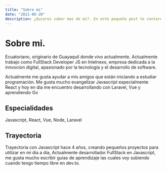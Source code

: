 ```yaml
---
title: "Sobre mi"
date: "2021-08-20"
description: ¿Quieres saber mas de mi?. En este pequeño post te contaré un poco sobre mi. Tambien te contare mi trayectoria en este maravilloso mundo.
---
```


# Sobre mi.

Ecuatoriano, originario de Guayaquil donde vivo actualmente. Actualmente trabajo como FullStack Developer JS en Intelnexo, empresa dedicada a la innvocion digital, apasionado por la tecnología y el desarrollo de software.

Actualmente me gusta ayudar a mis amigos que están iniciando a estudiar programación. Me gusta mucho evangelizar Javascript especialmente React y hoy en dia me encuentro desarrollando con Laravel, Vue y aprendiendo Go

## Especialidades

Javascript, React, Vue, Node, Laravel

## Trayectoria

Trayectoria con Javascript hace 4 años, creando pequeños proyectos para utilizar en mi dia a dia, Actualmente desarrollador FullStack en Javascript, me gusta mucho escribir guias de aprendizaje las cuales voy subiendo cuando tengo tiempo libre en dev.to.
